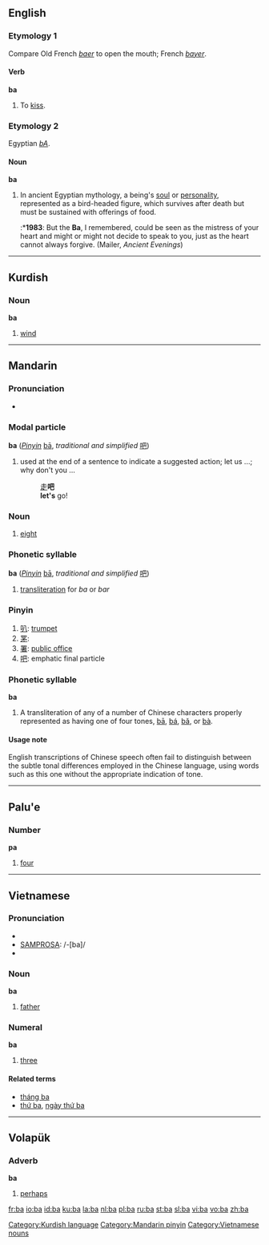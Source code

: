 {{see|Ba|BA|bá|bā}}

==English==
{{wikipedia}}
===Etymology 1===
Compare Old French ''[[baer]]'' to open the mouth; French ''[[bayer]]''.

====Verb====
'''ba'''
#{{intransitive}} {{obsolete}} To [[kiss]].

===Etymology 2===
Egyptian ''[[bA]]''.

====Noun====
'''ba'''
# In ancient Egyptian mythology, a being's [[soul]] or [[personality]], represented as a bird-headed figure, which survives after death but must be sustained with offerings of food.
#:*'''1983''': But the '''Ba''', I remembered, could be seen as the mistress of your heart and might or might not decide to speak to you, just as the heart cannot always forgive.  (Mailer, ''Ancient Evenings'')


----

==Kurdish==

===Noun===
'''ba''' {{m}}
# [[wind]]


[[Category:Kurdish language]]


----

==Mandarin==
===Pronunciation===
*{{IPA|[ pa ]}}

===Modal particle===
'''ba''' (''[[Pinyin]]'' [[bā]], ''traditional and simplified'' [[吧]])

# used at the end of a sentence to indicate a suggested action; let us ...; why don't you ...
#: [[走]]'''吧'''
#: '''let's''' go!

===Noun===
{{cmn-noun|p|pin=bā|pint=ba1|tas=八}}

# [[eight]]

===Phonetic syllable===
'''ba''' (''[[Pinyin]]'' [[bā]], ''traditional and simplified'' [[吧]])

# [[transliteration]] for ''ba'' or ''bar''

===Pinyin===
{{cmn-alt-pinyin|ba|ba0|ba5}}

# [[叭]]: [[trumpet]]
# [[罞]]: 
# [[署]]: [[public office]]
# [[吧]]: emphatic final particle

===Phonetic syllable===
'''ba'''
# A transliteration of any of a number of Chinese characters properly represented as having one of four tones, [[bā]], [[bá]], [[bǎ]], or [[bà]].

====Usage note====
English transcriptions of Chinese speech often fail to distinguish between the subtle tonal differences employed in the Chinese language, using words such as this one without the appropriate indication of tone.

[[Category:Mandarin pinyin]]

----

==Palu'e==
===Number===
'''pa'''

# [[four]]


-----

==Vietnamese==

===Pronunciation===
*{{SAMPA|/ba/}}
*[[SAMPROSA]]: /-[ba]/
*{{IPA|ba˥}}

===Noun===
'''ba'''
#[[father]]

===Numeral===
'''ba'''
# {{cardinal|vi}} [[three]]

====Related terms====
*[[tháng ba]]
*[[thứ ba]], [[ngày thứ ba]]

[[Category:Vietnamese nouns]]


----

==Volapük==
===Adverb===
'''ba'''
#[[perhaps]]

[[fr:ba]]
[[io:ba]]
[[id:ba]]
[[ku:ba]]
[[la:ba]]
[[nl:ba]]
[[pl:ba]]
[[ru:ba]]
[[st:ba]]
[[sl:ba]]
[[vi:ba]]
[[vo:ba]]
[[zh:ba]]